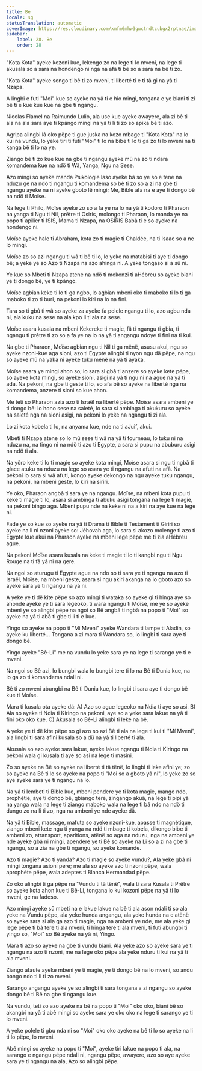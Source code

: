 ```yaml
---
title: Be
locale: sg
statusTranslation: automatic
coverImage: https://res.cloudinary.com/xmfm6mhw3gwctndtcubgx2rptnae/image/upload/v1740468922/small_cover_tratado_de_psicologia_revolucionaria_a4c0dca4e0.webp
sidebar:
    label: 28. Be
    order: 28
---
```

"Kota Kota" ayeke kozoni kue, lekengo zo na lege ti lo mveni, na lege ti akusala so a sara na hondengo ni nga na afä ti bê so a sara na bê ti zo.

"Kota Kota" ayeke songo ti bê ti zo mveni, ti liberté ti e ti tâ gi na yâ ti Nzapa.

A lingbi e futi "Moi" kue so ayeke na yâ ti e hio mingi, tongana e ye biani ti zi bê ti e kue kue kue na gbe ti ngangu.

Nicolas Flamel na Raimundo Lulio, ala use kue ayeke awayere, ala zi bê ti ala na ala sara aye ti kpãngo mingi na yâ ti li ti zo so apika bê ti azo.

Agripa alingbi lâ oko pëpe ti gue juska na kozo mbage ti "Kota Kota" na lo kui na vundu, lo yeke tiri ti futi "Moi" ti lo na bibe ti lo ti ga zo ti lo mveni na ti kanga bê ti lo na ye.

Ziango bê ti zo kue kue na gbe ti ngangu ayeke mû na zo ti ndara komandema kue na ndö ti Wâ, Yanga, Ngu na Sese.

Azo mingi so ayeke manda Psikologie laso ayeke bâ so ye so e tene na nduzu ge na ndö ti ngangu ti komandema so bê ti zo so a zi na gbe ti ngangu ayeke na ni ayeke gboto lê mingi; Me, Bible afa na e aye ti dongo bê na ndö ti Moïse.

Na lege ti Philo, Moïse ayeke zo so a fa ye na lo na yâ ti kodoro ti Pharaon na yanga ti Ngu ti Nil, prêtre ti Osiris, molongo ti Pharaon, lo manda ye na popo ti apilier ti ISIS, Mama ti Nzapa, na OSIRIS Babâ ti e so ayeke na hondengo ni.

Moïse ayeke hale ti Abraham, kota zo ti magie ti Chaldée, na ti Isaac so a ne lo mingi.

Moïse zo so azi ngangu ti wâ ti bê ti lo, lo yeke na matabisi ti aye ti dongo bê; a yeke ye so Azo ti Nzapa na azo ahinga ni. A yeke tongaso si a sû ni.

Ye kue so Mbeti ti Nzapa atene na ndö ti mokonzi ti aHébreu so ayeke biani ye ti dongo bê, ye ti kpãngo.

Moïse agbian keke ti lo ti ga ngbo, lo agbian mbeni oko ti maboko ti lo ti ga maboko ti zo ti buri, na pekoni lo kiri na lo na fini.

Tara so ti gbû ti wâ so ayeke za ayeke fa polele ngangu ti lo, azo agbu nda ni, ala kuku na sese na ala kpo li ti ala na sese.

Moïse asara kusala na mbeni Kekereke ti magie, fä ti ngangu ti gbia, ti ngangu ti prêtre ti zo so a fa ye na lo na yâ ti angangu ndoye ti fini na ti kui.

Na gbe ti Pharaon, Moïse agbian ngu ti Nil ti ga mênë, asusu akui, ngu so ayeke nzoni-kue aga sioni, azo ti Egypte alingbi ti nyon ngu dä pëpe, na ngu so ayeke mû na yaka ni ayeke tuku mênë na yâ ti ayaka.

Moïse asara ye mingi ahon so; lo sara si gbâ ti anzere so ayeke kete pëpe, so ayeke kota mingi, so ayeke sioni, asigi na yâ ti ngu ni na ague na yâ ti ada. Na pekoni, na gbe ti geste ti lo, so afa bê so ayeke na liberté nga na komandema, anzere ti sioni so kue ahon.

Me teti so Pharaon azia azo ti Israël na liberté pëpe. Moïse asara ambeni ye ti dongo bê: lo hono sese na saleté, lo sara si ambinga ti akukuru so ayeke na saleté nga na sioni asigi, na pekoni lo yeke na ngangu ti zi ala.

Lo zi kota kobela ti lo, na anyama kue, nde na ti aJuif, akui.

Mbeti ti Nzapa atene so lo mû sese ti wâ na yâ ti fourneau, lo tuku ni na nduzu na, na tingo ni na ndö ti azo ti Egypte, a sara si pupu na abuburu asigi na ndö ti ala.

Na yôro keke ti lo ti magie so ayeke kota mingi, Moïse asara si ngu ti ngbâ ti glace atuku na nduzu na lege so asara ye ti ngangu na afuti na afâ. Na pekoni lo sara si wâ afuti, kongo ayeke dekongo na ngu ayeke tuku ngangu, na pekoni, na mbeni geste, lo kiri na siriri.

Ye oko, Pharaon angbâ ti sara ye na ngangu. Moïse, na mbeni kota pupu ti keke ti magie ti lo, asara si ambinga ti abuku asigi tongana na lege ti magie, na pekoni bingo aga. Mbeni pupu nde na keke ni na a kiri na aye kue na lege ni.

Fade ye so kue so ayeke na yâ ti Drama ti Bible ti Testament ti Giriri so ayeke na li ni nzoni ayeke so: Jéhovah aga, lo sara si akozo molenge ti azo ti Egypte kue akui na Pharaon ayeke na mbeni lege pëpe me ti zia aHébreu ague.

Na pekoni Moïse asara kusala na keke ti magie ti lo ti kangbi ngu ti Ngu Rouge na ti fâ yâ ni na gere.

Na ngoi so aturugu ti Egypte ague na ndo so ti sara ye ti ngangu na azo ti Israël, Moïse, na mbeni geste, asara si ngu akiri akanga na lo gboto azo so ayeke sara ye ti ngangu na yâ ni.

A yeke ye ti dë kite pëpe so azo mingi ti wataka so ayeke gi ti hinga aye so ahonde ayeke ye ti sara legeoko, ti wara ngangu ti Moïse, me ye so ayeke mbeni ye so alingbi pëpe na ngoi so Bê angbâ ti ngbâ na popo ti "Moi" so ayeke na yâ ti abâ ti gbe ti li ti e kue.

Yingo so ayeke na popo ti "Mi Mveni" ayeke Wandara ti lampe ti Aladin, so ayeke ku liberté... Tongana a zi mara ti Wandara so, lo lingbi ti sara aye ti dongo bê.

Yingo ayeke "Bê-Li" me na vundu lo yeke sara ye na lege ti sarango ye ti e mveni.

Na ngoi so Bê azi, lo bungbi wala lo bungbi tere ti lo na Bê ti Dunia kue, na lo ga zo ti komandema ndali ni.

Bê ti zo mveni abungbi na Bê ti Dunia kue, lo lingbi ti sara aye ti dongo bê kue ti Moïse.

Mara ti kusala ota ayeke dä: A) Azo so ague legeoko na Ndia ti aye so asi. B) Ala so ayeke ti Ndia ti Kiringo na pekoni, aye so a yeke sara lakue na yâ ti fini oko oko kue. C) Akusala so Bê-Li alingbi ti leke na bê.

A yeke ye ti dë kite pëpe so gi azo so azi Bê ti ala na lege ti kui ti "Mí Mveni", ala lingbi ti sara afini kusala so a dü na yâ ti liberté ti ala.

Akusala so azo ayeke sara lakue, ayeke lakue ngangu ti Ndia ti Kiringo na pekoni wala gi kusala ti aye so asi na lege ti masini.

Zo so ayeke na Bê so ayeke na liberté ti tâ tënë, lo lingbi ti leke afini ye; zo so ayeke na Bê ti lo so ayeke na popo ti "Moi so a gboto yâ ni", lo yeke zo so aye ayeke sara ye ti ngangu na lo.

Na yâ ti lembeti ti Bible kue, mbeni pendere ye ti kota magie, mango ndo, prophétie, aye ti dongo bê, gbiango tere, zingango akuâ, na lege ti pipi yâ na yanga wala na lege ti ziango maboko wala na lege ti bâ ndo na ndö ti dungo zo na li ti zo, nga na ambeni ye nde ayeke dä.

Na yâ ti Bible, massage, mafuta so ayeke nzoni-kue, apasse ti magnétique, ziango mbeni kete ngu ti yanga na ndö ti mbage ti kobela, dikongo bibe ti ambeni zo, atransport, aparitions, atënë so aga na nduzu, nga na ambeni ye nde ayeke gbâ ni mingi, apendere ye ti Bê so ayeke na Li so a zi na gbe ti ngangu, so a zia na gbe ti ngangu, so ayeke komande.

Azo ti magie? Azo ti yanda? Azo ti magie so ayeke vundu?, Ala yeke gbâ ni mingi tongana asioni pere; me ala so ayeke azo ti nzoni pëpe, wala aprophète pëpe, wala adeptes ti Blanca Hermandad pëpe.

Zo oko alingbi ti ga pëpe na "Vundu ti tâ tënë", wala ti sara Kusala ti Prêtre so ayeke kota ahon kue ti Bê-Li, tongana lo kui kozoni pëpe na yâ ti lo mveni, ge na fadeso.

Azo mingi ayeke sû mbeti na e lakue lakue na bê ti ala ason ndali ti so ala yeke na Vundu pëpe, ala yeke hunda angangu, ala yeke hunda na e atënë so ayeke sara si ala ga azo ti magie, nga na ambeni ye nde, me ala yeke gi lege pëpe ti bâ tere ti ala mveni, ti hinga tere ti ala mveni, ti futi abungbi ti yingo so, "Moi" so Bê ayeke na yâ ni, Yingo.

Mara ti azo so ayeke na gbe ti vundu biani. Ala yeke azo so ayeke sara ye ti ngangu na azo ti nzoni, me na lege oko pëpe ala yeke nduru ti kui na yâ ti ala mveni.

Ziango afaute ayeke mbeni ye ti magie, ye ti dongo bê na lo mveni, so andu bango ndo ti li ti zo mveni.

Sarango angangu ayeke ye so alingbi ti sara tongana a zi ngangu so ayeke dongo bê ti Bê na gbe ti ngangu kue.

Na vundu, teti so azo ayeke na bê na popo ti "Moi" oko oko, biani bê so akangbi na yâ ti abê mingi so ayeke sara ye oko oko na lege ti sarango ye ti lo mveni.

A yeke polele ti gbu nda ni so "Moi" oko oko ayeke na bê ti lo so ayeke na li ti lo pëpe, lo mveni.

Abê mingi so ayeke na popo ti "Moi", ayeke tiri lakue na popo ti ala, na sarango e ngangu pëpe ndali ni, ngangu pëpe, awayere, azo so aye ayeke sara ye ti ngangu na ala, Azo so alingbi pëpe.

